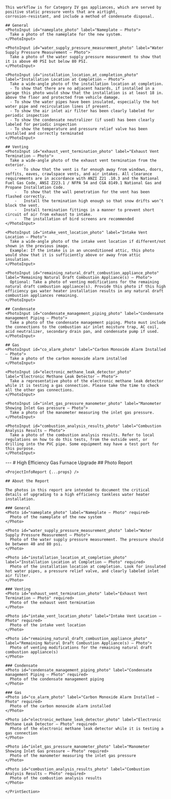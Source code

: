 <Tabs>
  <Tab eventKey="installation" title="Installation">

    This workflow is for Category IV gas appliances, which are served by positive static pressure vents that are airtight, 
    corrosion-resistant, and include a method of condensate disposal.

    ## General
    <PhotoInput id="nameplate_photo" label="Nameplate – Photo">
      Take a photo of the nameplate for the new system.
    </PhotoInput>

    <PhotoInput id="water_supply_pressure_measurement_photo" label="Water Supply Pressure Measurement – Photo">
      Take a photo of the water supply pressure measurement to show that it is above 40 PSI but below 80 PSI.
    </PhotoInput>

    <PhotoInput id="installation_location_at_completion_photo" label="Installation Location at Completion – Photo">
      Take a wide-angle photo of the installation location at completion. 
      -	To show that there are no adjacent hazards, if installed in a garage this photo would show that the installation is at least 18 in. above the floor and protected from vehicle damage.
      -	To show the water pipes have been insulated, especially the hot water pipe and recirculation lines if present.
      -	To show the air inlet air filter has been clearly labeled for periodic inspection
      -	To show the condensate neutralizer (if used) has been clearly labeled for periodic inspection
      -	To show the temperature and pressure relief valve has been installed and correctly terminated
    </PhotoInput>

    ## Venting
    <PhotoInput id="exhaust_vent_termination_photo" label="Exhaust Vent Termination – Photo">
      Take a wide-angle photo of the exhaust vent termination from the exterior.
        -	To show that the vent is far enough away from windows, doors, soffits, eaves, crawlspace vents, and air intakes. All clearance requirements are in accordance with ANZI Z21 .10.3 and the National Fuel Gas Code, ANSI Z223.1 / NFPA 54 and CGA 8149.1 National Gas and Propane Installation Code.
        -	To show that the wall penetration for the vent has been flashed correctly.
        -	Install the termination high enough so that snow drifts won’t block the vent.
        -	Install termination fittings in a manner to prevent short circuit of air from exhaust to intake. 
        -	The installation of bird screens are recommended
    </PhotoInput>

    <PhotoInput id="intake_vent_location_photo" label="Intake Vent Location – Photo">
      Take a wide-angle photo of the intake vent location if different/not shown in the previous image.
      Example: If the intake is in an unconditioned attic, this photo would show that it is sufficiently above or away from attic insulation.
    </PhotoInput>

    <PhotoInput id="remaining_natural_draft_combustion_appliance_photo" label="Remaining Natural Draft Combustion Appliance(s) – Photo">
      Optional: Take a photo of venting modifications for the remaining natural draft combustion appliance(s). Provide this photo if this high efficiency gas water heater installation results in any natural draft combustion appliances remaining.
    </PhotoInput>

    ## Condensate
    <PhotoInput id="condensate_management_piping_photo" label="Condensate management Piping – Photo">
      Take a photo of the condensate management piping. Photo must include the connections to the combustion air inlet moisture trap, AC coil, acid neutralizer, secondary drain pan, and condensate pump if used.
    </PhotoInput>

    ## Gas
    <PhotoInput id="co_alarm_photo" label="Carbon Monoxide Alarm Installed – Photo">
      Take a photo of the carbon monoxide alarm installed
    </PhotoInput>

    <PhotoInput id="electronic_methane_leak_detector_photo" label="Electronic Methane Leak Detector – Photo">
      Take a representative photo of the electronic methane leak detector while it is testing a gas connection. Please take the time to check all the other gas connections.
    </PhotoInput>

    <PhotoInput id="inlet_gas_pressure_manometer_photo" label="Manometer Showing Inlet Gas pressure – Photo">
      Take a photo of the manometer measuring the inlet gas pressure.
    </PhotoInput>

    <PhotoInput id="combustion_analysis_results_photo" label="Combustion Analysis Results – Photo">
      Take a photo of the combustion analysis results. Refer to local regulations on how to do this tests, from the outside vent, or drilling into the PVC pipe. Some equipment may have a test port for this purpose.
    </PhotoInput>
  </Tab>
  <Tab eventKey="report" title="Report">
    <PrintSection label="Print Report">
    ---
    # High Efficiency Gas Furnace Upgrade
    ## Photo Report

    <ProjectInfoReport {...props} />

    ## About the Report
    
    The photos in this report are intended to document the critical details of upgrading to a high efficiency tankless water heater installation.
   
    ### General
    <Photo id="nameplate_photo" label="Nameplate – Photo" required>
      Photo of the nameplate of the new system
    </Photo>

    <Photo id="water_supply_pressure_measurement_photo" label="Water Supply Pressure Measurement – Photo">
      Photo of the water supply pressure measurement. The pressure should be between 40 and 80 psi.
    </Photo>

    <Photo id="installation_location_at_completion_photo" label="Installation Location at Completion – Photo" required>
      Photo of the installation location at completion. Look for insulated hot water pipes, a pressure relief valve, and clearly labeled inlet air filter.
    </Photo>

    ### Venting
    <Photo id="exhaust_vent_termination_photo" label="Exhaust Vent Termination – Photo" required>
      Photo of the exhaust vent termination
    </Photo>

    <Photo id="intake_vent_location_photo" label="Intake Vent Location – Photo" required>
      Photo of the intake vent location
    </Photo>

    <Photo id="remaining_natural_draft_combustion_appliance_photo" label="Remaining Natural Draft Combustion Appliance(s) – Photo">
      Photo of venting modifications for the remaining natural draft combustion appliance(s)
    </Photo>

    ### Condensate
    <Photo id="condensate_management_piping_photo" label="Condensate management Piping – Photo" required>
      Photo of the condensate management piping
    </Photo>

    ### Gas
    <Photo id="co_alarm_photo" label="Carbon Monoxide Alarm Installed – Photo" required>
      Photo of the carbon monoxide alarm installed
    </Photo>

    <Photo id="electronic_methane_leak_detector_photo" label="Electronic Methane Leak Detector – Photo" required>
      Photo of the electronic methane leak detector while it is testing a gas connection
    </Photo>

    <Photo id="inlet_gas_pressure_manometer_photo" label="Manometer Showing Inlet Gas pressure – Photo" required>
      Photo of the manometer measuring the inlet gas pressure
    </Photo>

    <Photo id="combustion_analysis_results_photo" label="Combustion Analysis Results – Photo" required>
      Photo of the combustion analysis results
    </Photo>

    </PrintSection>
  </Tab>
</Tabs>
